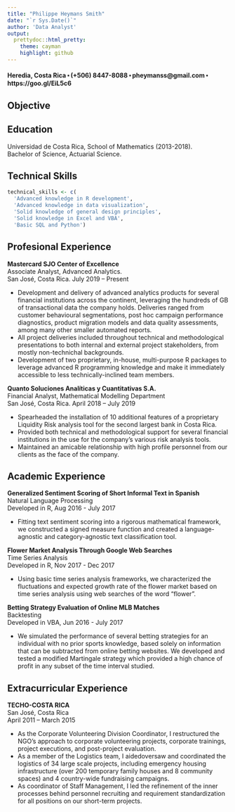 ```yaml
---
title: "Philippe Heymans Smith"
date: "`r Sys.Date()`"
author: 'Data Analyst'
output:
  prettydoc::html_pretty:
    theme: cayman
    highlight: github
---
```


#### Heredia, Costa Rica ⬝ (+506) 8447-8088 ⬝ pheymanss@gmail.com ⬝ https://goo.gl/EiL5c6

## Objective


## Education

Universidad de Costa Rica, School of Mathematics (2013-2018).  
Bachelor of Science, Actuarial Science.

## Technical Skills

```r
technical_skills <- c(
  'Advanced knowledge in R development',
  'Advanced knowledge in data visualization',
  'Solid knowledge of general design principles',
  'Solid knowledge in Excel and VBA',
  'Basic SQL and Python')
```

## Profesional Experience

**Mastercard SJO Center of Excellence**  
Associate Analyst, Advanced Analytics.  
San José, Costa Rica. July 2019 -- Present

*	Development and delivery of advanced analytics products for several financial institutions across the continent, leveraging the hundreds of GB of transactional data the company holds. Deliveries ranged from customer behavioural segmentations, post hoc campaign performance diagnostics, product migration models and data quality assessments, among many other smaller automated reports.
* All project deliveries included throughout technical and methodological presentations to both internal and external project stakeholders, from mostly non-technichal backgrounds.
*	Development of two proprietary, in-house, multi-purpose R packages to leverage advanced R programming knowledge and make it immediately accessible to less technically-inclined team members.

**Quanto Soluciones Analíticas y Cuantitativas S.A.**  
Financial Analyst, Mathematical Modelling Department  
San José, Costa Rica. April 2018 – July 2019

-	Spearheaded the installation of 10 additional features of a proprietary Liquidity Risk analysis tool for the second largest bank in Costa Rica. 
-	Provided both technical and methodological support for several financial institutions in the use for the company’s various risk analysis tools.
-	Maintained an amicable relationship with high profile personnel from our clients as the face of the company.

## Academic Experience

**Generalized Sentiment Scoring of Short Informal Text in Spanish**  
Natural Language Processing  
Developed in R, Aug 2016 - July 2017

- Fitting text sentiment scoring into a rigorous mathematical framework, we constructed a signed measure function and created a language-agnostic and category-agnostic text classification tool. 

**Flower Market Analysis Through Google Web Searches**  
Time Series Analysis  
Developed in R, Nov 2017 - Dec 2017

- Using basic time series analysis frameworks, we characterized the fluctuations and expected growth rate of the flower market based on time series analysis using web searches of the word “flower”.

**Betting Strategy Evaluation of Online MLB Matches**  
Backtesting  
Developed in VBA, Jun 2016 - July 2017

- We simulated the performance of several betting strategies for an individual with no prior sports knowledge, based solely on information that can be subtracted from online betting websites. We developed and tested a modified Martingale strategy which provided a high chance of profit in any subset of the time interval studied. 

## Extracurricular Experience

**TECHO-COSTA RICA**  
San José, Costa Rica  
April 2011 – March 2015

-	As the Corporate Volunteering Division Coordinator, I restructured the NGO’s approach to corporate volunteering projects, corporate trainings, project executions, and post-project evaluation.
-	As a member of the Logistics team, I aidedoversaw and coordinated the logistics of 34 large scale projects, including emergency housing infrastructure (over 200 temporary family houses and 8 community spaces) and 4 country-wide fundraising campaigns.
-	As coordinator of Staff Management, I led the refinement of the inner processes behind personnel recruiting and requirement standardization for all positions on our short-term projects.
